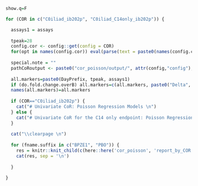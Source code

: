 ```r

show.q=F

for (COR in c("C0iliad_ib202p", "C0iliad_C14only_ib202p")) {

  assays1 = assays
  
  tpeak=28
  config.cor <- config::get(config = COR)
  for(opt in names(config.cor)) eval(parse(text = paste0(names(config.cor[opt])," <- config.cor[[opt]]")))
  
  special.note = ""
  pathCoRoutput <- paste0("cor_poisson/output/", attr(config,"config"), "/", COR)
  
  all.markers=paste0(DayPrefix, tpeak, assays1)
  if (do.fold.change.overB) all.markers=c(all.markers, paste0("Delta", tpeak, "overB", assays1))
  names(all.markers)=all.markers
  
  if (COR=="C0iliad_ib202p") {
    cat("# Univariate CoR: Poisson Regression Models \n")
  } else {
    cat("# Univariate CoR for the C14 only endpoint: Poisson Regression Models \n")
  }
    
  cat("\\clearpage \n")
  
  for (fname.suffix in c("BPZE1", "PBO")) {
    res = knitr::knit_child(c(here::here('cor_poisson', 'report_by_COR.Rmd')), quiet = TRUE)
    cat(res, sep = '\n')
  
  }

}

```
